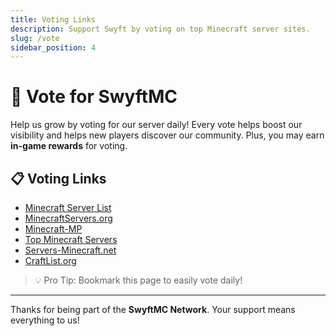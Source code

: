 ```yaml
---
title: Voting Links
description: Support Swyft by voting on top Minecraft server sites.
slug: /vote
sidebar_position: 4
---
```


# 🌟 Vote for SwyftMC

Help us grow by voting for our server daily! Every vote helps boost our visibility and helps new players discover our community. Plus, you may earn **in-game rewards** for voting.

## 📋 Voting Links

- [Minecraft Server List](https://minecraft-server-list.com/server/502554/vote/)
- [MinecraftServers.org](https://minecraftservers.org/vote/659652)
- [Minecraft-MP](https://minecraft-mp.com/server/329214/vote/)
- [Top Minecraft Servers](https://topminecraftservers.org/vote/36721)
- [Servers-Minecraft.net](https://servers-minecraft.net/server-swyft-minecraft-network.26650)
- [CraftList.org](https://craftlist.org/swyftmc-networks)

> 💡 Pro Tip: Bookmark this page to easily vote daily!

---

Thanks for being part of the **SwyftMC Network**. Your support means everything to us!
